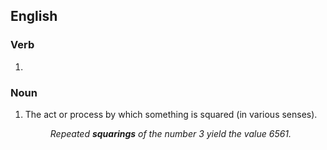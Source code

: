 ==English==

===Verb===
{{head|en|present participle}}

# {{present participle of|square|lang=en|nocat=1}}

===Noun===
{{en-noun}}

# The act or process by which something is squared (in various senses).
#: ''Repeated '''squarings''' of the number 3 yield the value 6561.''